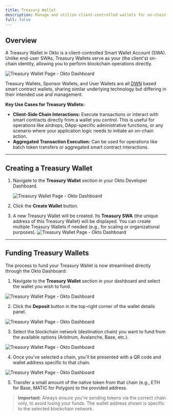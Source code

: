 ```yaml
---
title: Treasury Wallet
description: Manage and utilize client-controlled wallets for on-chain operations and sponsorship.
full: false
---
```



## Overview

A Treasury Wallet in Okto is a client-controlled Smart Wallet Account (SWA). Unlike end-user SWAs, Treasury Wallets serve as your (the client's) on-chain identity, allowing you to perform blockchain operations directly.

![Treasury Wallet Page - Okto Dashboard](/images/dashboard-img-v2/dashboard-treasury-wallet.png)

Treasury Wallets, Sponsor Wallets, and User Wallets are all [DWN](/docs/okto-layer/dwn) based smart contract wallets, sharing similar underlying technology but differing in their intended use and management.

**Key Use Cases for Treasury Wallets:**

- **Client-Side Chain Interactions:** Execute transactions or interact with smart contracts directly from a wallet you control. This is useful for operations like airdrops, DApp-specific administrative functions, or any scenario where your application logic needs to initiate an on-chain action.
- **Aggregated Transaction Execution:** Can be used for operations like batch token transfers or aggregated smart contract interactions.

---

## Creating a Treasury Wallet

1.  Navigate to the **Treasury Wallet** section in your Okto Developer Dashboard.

    ![Treasury Wallet Page - Okto Dashboard](/images/dashboard-img-v2/dashboard-treasury-wallet-create.png)

2.  Click the **Create Wallet** button.

3.  A new Treasury Wallet will be created. Its **Treasury SWA** (the unique address of this Treasury Wallet) will be displayed. You can create multiple Treasury Wallets if needed (e.g., for scaling or organizational purposes).
    ![Treasury Wallet Page - Okto Dashboard](/images/dashboard-img-v2/dashboard-treasury-wallet-new.png)

---

## Funding Treasury Wallets

The process to fund your Treasury Wallet is now streamlined directly through the Okto Dashboard:

1. Navigate to the **Treasury Wallet** section in your dashboard and select the wallet you wish to fund.

![Treasury Wallet Page - Okto Dashboard](/images/dashboard-img-v2/dashboard-treasury-wallet.png)

2. Click the **Deposit** button in the top-right corner of the wallet details panel.

![Treasury Wallet Page - Okto Dashboard](/images/dashboard-img-v2/dashboard-treasury-wallet-deposit.png)

3. Select the blockchain network (destination chain) you want to fund from the available options (Arbitrum, Avalanche, Base, etc.).

![Treasury Wallet Page - Okto Dashboard](/images/dashboard-img-v2/dashboard-treasury-wallet-deposit-chain.png)

4. Once you've selected a chain, you'll be presented with a QR code and wallet address specific to that chain.

![Treasury Wallet Page - Okto Dashboard](/images/dashboard-img-v2/dashboard-treasury-wallet-deposit-qr.png)

5. Transfer a small amount of the native token from that chain (e.g., ETH for Base, MATIC for Polygon) to the provided address.

> **Important**: Always ensure you're sending tokens via the correct chain only, to avoid losing your funds. The wallet address shown is specific to the selected blockchain network.